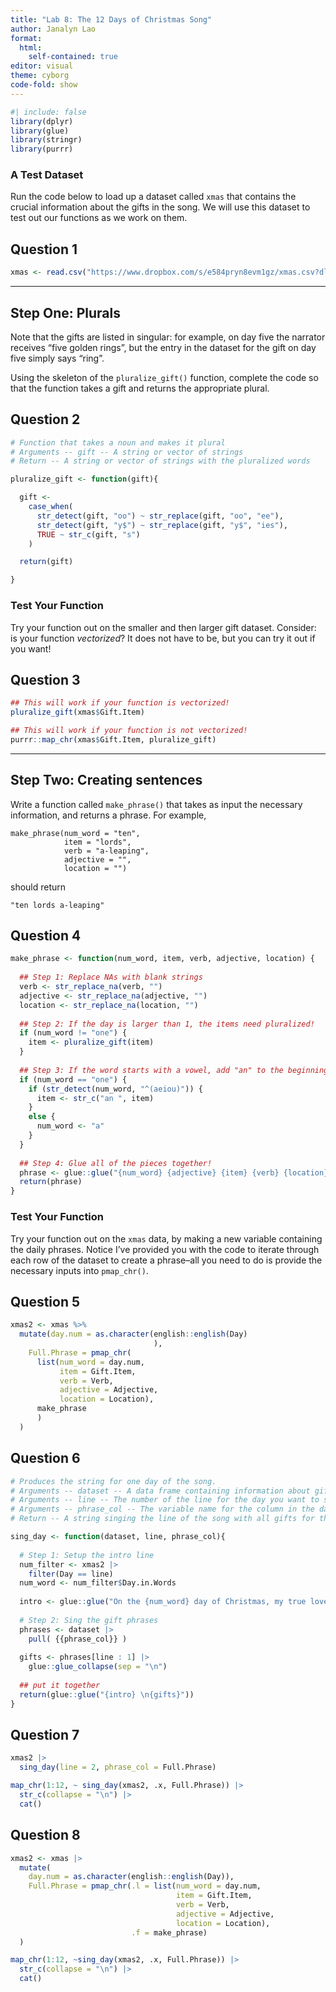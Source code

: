 ```yaml
---
title: "Lab 8: The 12 Days of Christmas Song"
author: Janalyn Lao
format:
  html: 
    self-contained: true
editor: visual
theme: cyborg
code-fold: show
---
```


```r
#| include: false
library(dplyr)
library(glue)
library(stringr)
library(purrr)
```

### A Test Dataset

Run the code below to load up a dataset called `xmas` that contains the crucial information about the gifts in the song. We will use this dataset to test out our functions as we work on them.

## Question 1

```r
xmas <- read.csv("https://www.dropbox.com/s/e584pryn8evm1gz/xmas.csv?dl=1")
```

------------------------------------------------------------------------

## Step One: Plurals

Note that the gifts are listed in singular: for example, on day five the narrator receives "five golden rings", but the entry in the dataset for the gift on day five simply says "ring".

Using the skeleton of the `pluralize_gift()` function, complete the code so that the function takes a gift and returns the appropriate plural.

## Question 2

```r
# Function that takes a noun and makes it plural
# Arguments -- gift -- A string or vector of strings
# Return -- A string or vector of strings with the pluralized words

pluralize_gift <- function(gift){

  gift <- 
    case_when(
      str_detect(gift, "oo") ~ str_replace(gift, "oo", "ee"),
      str_detect(gift, "y$") ~ str_replace(gift, "y$", "ies"),
      TRUE ~ str_c(gift, "s")
    )

  return(gift)

}
```

### Test Your Function

Try your function out on the smaller and then larger gift dataset. Consider: is your function *vectorized*? It does not have to be, but you can try it out if you want!

## Question 3

```r

## This will work if your function is vectorized!
pluralize_gift(xmas$Gift.Item)

## This will work if your function is not vectorized!
purrr::map_chr(xmas$Gift.Item, pluralize_gift)

```

------------------------------------------------------------------------

## Step Two: Creating sentences

Write a function called `make_phrase()` that takes as input the necessary information, and returns a phrase. For example,

    make_phrase(num_word = "ten", 
                item = "lords", 
                verb = "a-leaping", 
                adjective = "", 
                location = "")

should return

    "ten lords a-leaping"

## Question 4

```r
make_phrase <- function(num_word, item, verb, adjective, location) {
  
  ## Step 1: Replace NAs with blank strings
  verb <- str_replace_na(verb, "")
  adjective <- str_replace_na(adjective, "")
  location <- str_replace_na(location, "")
  
  ## Step 2: If the day is larger than 1, the items need pluralized!
  if (num_word != "one") {
    item <- pluralize_gift(item)
  }
  
  ## Step 3: If the word starts with a vowel, add "an" to the beginning
  if (num_word == "one") {
    if (str_detect(num_word, "^(aeiou)")) {
      item <- str_c("an ", item)
    }
    else {
      num_word <- "a"
    }
  }
  
  ## Step 4: Glue all of the pieces together! 
  phrase <- glue::glue("{num_word} {adjective} {item} {verb} {location}")
  return(phrase)
}
```

### Test Your Function

Try your function out on the `xmas` data, by making a new variable containing the daily phrases. Notice I've provided you with the code to iterate through each row of the dataset to create a phrase--all you need to do is provide the necessary inputs into `pmap_chr()`.

## Question 5

```r
xmas2 <- xmas %>%
  mutate(day.num = as.character(english::english(Day)
                                ), 
    Full.Phrase = pmap_chr(
      list(num_word = day.num,
           item = Gift.Item,
           verb = Verb,
           adjective = Adjective,
           location = Location),
      make_phrase
      )
  )
```

## Question 6

```r
# Produces the string for one day of the song.
# Arguments -- dataset -- A data frame containing information about gifts
# Arguments -- line -- The number of the line for the day you want to sing about
# Arguments -- phrase_col -- The variable name for the column in the dataset that contains the song phrases
# Return -- A string singing the line of the song with all gifts for the given day.

sing_day <- function(dataset, line, phrase_col){
  
  # Step 1: Setup the intro line
  num_filter <- xmas2 |> 
    filter(Day == line)
  num_word <- num_filter$Day.in.Words
  
  intro <- glue::glue("On the {num_word} day of Christmas, my true love sent to me:")
  
  # Step 2: Sing the gift phrases
  phrases <- dataset |>
    pull( {{phrase_col}} )
  
  gifts <- phrases[line : 1] |> 
    glue::glue_collapse(sep = "\n")
    
  ## put it together
  return(glue::glue("{intro} \n{gifts}"))
}
```

## Question 7

```r
xmas2 |>
  sing_day(line = 2, phrase_col = Full.Phrase)

map_chr(1:12, ~ sing_day(xmas2, .x, Full.Phrase)) |>
  str_c(collapse = "\n") |>
  cat()
```

## Question 8

```r
xmas2 <- xmas |>
  mutate(
    day.num = as.character(english::english(Day)), 
    Full.Phrase = pmap_chr(.l = list(num_word = day.num, 
                                     item = Gift.Item, 
                                     verb = Verb, 
                                     adjective = Adjective, 
                                     location = Location), 
                           .f = make_phrase)
  )

map_chr(1:12, ~sing_day(xmas2, .x, Full.Phrase)) |>
  str_c(collapse = "\n") |>
  cat()
```
